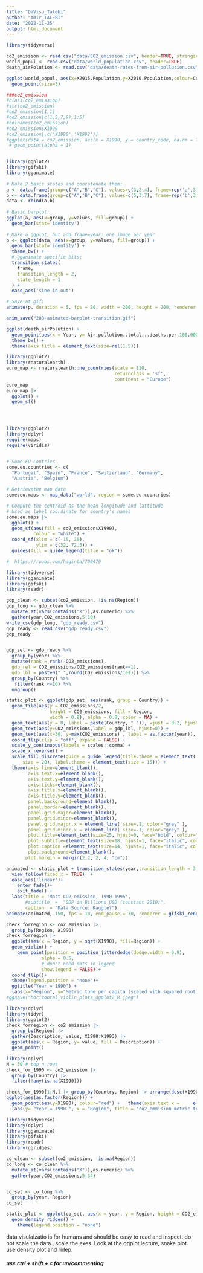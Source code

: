 ```yaml
---
title: "DaVisu_Talebi"
author: "Amir_TALEBI"
date: "2022-11-25"
output: html_document
---
```


```r
library(tidyverse)
```

```r
co2_emission <- read.csv("data/CO2_emission.csv", header=TRUE, stringsAsFactors=FALSE)
world_popul <- read.csv("data/world_population.csv", header=TRUE)
death_airPolution <- read.csv("data/death-rates-from-air-pollution.csv", header=TRUE)
```

```r
ggplot(world_popul, aes(x=X2015.Population,y=X2010.Population,colour=Continent))+
  geom_point(size=3)
```

```r
###co2_emission
#class(co2_emission)
#str(co2_emission)
#co2_emission[1,1]
#co2_emission[c(1,5,7,9),1:5]
#colnames(co2_emission)
#co2_emission$X1999
#co2_emission[,c('X1990','X1992')] 
#ggplot(data = co2_emission, aes(x = X1990, y = country_code, na.rm = TRUE)) +
 # geom_point(alpha = 1)


library(ggplot2)
library(gifski)
library(gganimate)
 
# Make 2 basic states and concatenate them:
a <- data.frame(group=c("A","B","C"), values=c(3,2,4), frame=rep('a',3))
b <- data.frame(group=c("A","B","C"), values=c(5,3,7), frame=rep('b',3))
data <- rbind(a,b)  
 
# Basic barplot:
ggplot(a, aes(x=group, y=values, fill=group)) + 
  geom_bar(stat='identity')
 
# Make a ggplot, but add frame=year: one image per year
p <- ggplot(data, aes(x=group, y=values, fill=group)) + 
  geom_bar(stat='identity') +
  theme_bw() +
  # gganimate specific bits:
  transition_states(
    frame,
    transition_length = 2,
    state_length = 1
  ) +
  ease_aes('sine-in-out')

# Save at gif:
animate(p, duration = 5, fps = 20, width = 200, height = 200, renderer = gifski_renderer())

anim_save("288-animated-barplot-transition.gif")

```






```r
ggplot(death_airPolution) +
  geom_point(aes(x = Year, y= Air.pollution..total...deaths.per.100.000.), size=3.0) 
  theme_bw() +
  theme(axis.title = element_text(size=rel(1.5)))			
```


```r
library(ggplot2)
library(rnaturalearth)
euro_map <- rnaturalearth::ne_countries(scale = 110, 
                                        returnclass = 'sf', 
                                        continent = "Europe")
euro_map
euro_map |> 
  ggplot() +
  geom_sf()




library(ggplot2)
library(dplyr)
require(maps)
require(viridis)


# Some EU Contries
some.eu.countries <- c(
  "Portugal", "Spain", "France", "Switzerland", "Germany",
  "Austria", "Belgium")

# Retrievethe map data
some.eu.maps <- map_data("world", region = some.eu.countries)

# Compute the centroid as the mean longitude and lattitude
# Used as label coordinate for country's names
some.eu.maps |>
  ggplot() +
  geom_sf(aes(fill = co2_emission$X1990),
          colour = "white") +
  coord_sf(xlim = c(-15, 35),
           ylim = c(32, 72.5)) +
  guides(fill = guide_legend(title = "ok"))

```


```r
#  https://rpubs.com/haginta/709479

library(tidyverse)
library(gganimate)
library(gifski)
library(readr)

gdp_clean <- subset(co2_emission, !is.na(Region))
gdp_long <- gdp_clean %>% 
  mutate_at(vars(contains("X")),as.numeric) %>% 
  gather(year,CO2_emissions,5:10)
write_csv(gdp_long, "gdp_ready.csv")
gdp_ready <- read_csv("gdp_ready.csv")
gdp_ready


gdp_set <- gdp_ready %>%
  group_by(year) %>%
  mutate(rank = rank(-CO2_emissions), 
  gdp_rel = CO2_emissions/CO2_emissions[rank==1],
  gdp_lbl = paste0(" ",round(CO2_emissions/1e1))) %>%
  group_by(Country) %>% 
   filter(rank <=10) %>%
  ungroup()

static_plot <- ggplot(gdp_set, aes(rank, group = Country)) +  
  geom_tile(aes(y = CO2_emissions/2,
                height = CO2_emissions, fill = Region,
                width = 0.9), alpha = 0.8, color = NA) +
  geom_text(aes(y = 0, label = paste(Country, " ")), vjust = 0.2, hjust = 1) +
  geom_text(aes(y=CO2_emissions,label = gdp_lbl, hjust=0)) +
  geom_text(aes(x=30, y=max(CO2_emissions) , label = as.factor(year)), vjust = 0.2, alpha = 0.5,  col = "gray", size = 20) +
  coord_flip(clip = "off", expand = FALSE) +
  scale_y_continuous(labels = scales::comma) +
  scale_x_reverse() +
  scale_fill_discrete(guide = guide_legend(title.theme = element_text(
      size = 20), label.theme = element_text(size = 15))) +
  theme(axis.line=element_blank(),
        axis.text.x=element_blank(),
        axis.text.y=element_blank(),
        axis.ticks=element_blank(),
        axis.title.x=element_blank(),
        axis.title.y=element_blank(),
        panel.background=element_blank(),
        panel.border=element_blank(),
        panel.grid.major=element_blank(),
        panel.grid.minor=element_blank(),
        panel.grid.major.x = element_line( size=.1, color="grey" ),
        panel.grid.minor.x = element_line( size=.1, color="grey" ),
        plot.title=element_text(size=25, hjust=0, face="bold", colour="black", vjust=-1),
        plot.subtitle=element_text(size=18, hjust=1, face="italic", color="grey"),
        plot.caption =element_text(size=14, hjust=1, face="italic", color="grey"),
        plot.background=element_blank(),
       plot.margin = margin(2,2, 2, 4, "cm"))

animated <- static_plot + transition_states(year,transition_length = 3, state_length = 0, wrap = FALSE) +
  view_follow(fixed_x = TRUE)  +
  ease_aes('linear')+
    enter_fade()+
    exit_fade() +
  labs(title = 'Most CO2 emission, 1990-1995',  
       #subtitle  =  "GDP in Billions USD (constant 2010)",
       caption  = "Data Source: Kaggle?")
animate(animated, 150, fps = 10, end_pause = 30, renderer = gifski_renderer("anim_gdp.gif"))
```




```r
check_forregion <- co2_emission |>
  group_by(Region, X1990) 
check_forregion |>
  ggplot(aes(x = Region, y = sqrt(X1990), fill=Region)) +
  geom_violin() +
    geom_point(position = position_jitterdodge(dodge.width = 0.9),
             alpha = 0.5,
             # don't need dots in legend
             show.legend = FALSE) +
  coord_flip()+
  theme(legend.position = "none")+
  ggtitle("Year = 1990") + 
  labs(x="Region", y="Metric tone per capita (scaled with squared root)")
#ggsave("horizontal_violin_plots_ggplot2_R.jpeg")
```

```r
library(dplyr)
library(tidyr)
library(ggplot2)
check_forregion <- co2_emission |>
  group_by(Region) |>
  gather(Description, value, X1990:X1993) |>
  ggplot(aes(x = Region, y= value, fill = Description)) + 
  geom_point()


```


```r
library(dplyr)
N = 30 # top n rows 
check_for_1990 <- co2_emission |>
  group_by(Country) |>
  filter(!any(is.na(X1990)))

check_for_1990[1:N,] |> group_by(Country, Region) |> arrange(desc(X1990), na.rm =TRUE) |> 
ggplot(aes(as.factor(Region))) +
  geom_point(aes(y=X1990), colour="red") +   theme(axis.text.x =     element_text(angle=25, vjust=.5, hjust=1)) +
  labs(y= "Year = 1990 ", x = "Region", title = "co2_emmision metric tons / capita") ## -> sp

```



```r
library(tidyverse)
library(dplyr)
library(gganimate)
library(gifski)
library(readr)
library(ggridges)

co_clean <- subset(co2_emission, !is.na(Region))
co_long <- co_clean %>% 
  mutate_at(vars(contains("X")),as.numeric) %>% 
  gather(year,CO2_emissions,5:34)


co_set <- co_long %>%
  group_by(year, Region)
co_set

static_plot <- ggplot(co_set, aes(x = year, y = Region, height = CO2_emissions)) +
  geom_density_ridges() +
    theme(legend.position = "none")
```



data visulaizatio is for humans and should be easy to read and inspect.
do not scale the data , scale the exes.
Look at the ggplot lecture, snake plot. use density plot and 
ridep.

##### use   ctrl + shift + c   for un/commenting
<!-- library(ggplot2) -->
<!-- d1 <- data.frame(totsum = colSums(co2_emission[c(5:34)], na.rm=TRUE)) -->
<!-- x <- data.frame(years = c(1990:2019)) -->
<!-- d1 -->
<!-- byregion <- co2_emission %>% group_by(Region) -->
